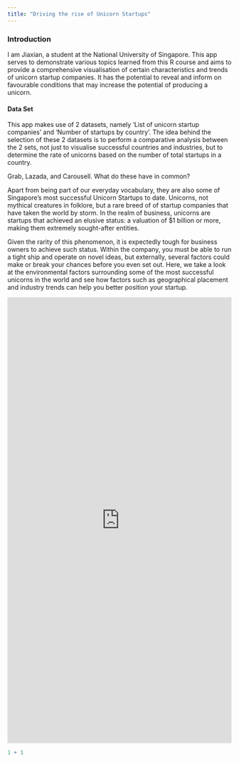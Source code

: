 ```yaml
---
title: "Driving the rise of Unicorn Startups"
---
```


### **Introduction**

I am Jiaxian, a student at the National University of Singapore. This app serves to demonstrate various topics learned from this R course and aims to provide a comprehensive visualisation of certain characteristics and trends of unicorn startup companies. It has the potential to reveal and inform on favourable conditions that may increase the potential of producing a unicorn.

#### **Data Set**

This app makes use of 2 datasets, namely 'List of unicorn startup companies' and 'Number of startups by country'. The idea behind the selection of these 2 datasets is to perform a comparative analysis between the 2 sets, not just to visualise successful countries and industries, but to determine the rate of unicorns based on the number of total startups in a country.

Grab, Lazada, and Carousell. What do these have in common?

Apart from being part of our everyday vocabulary, they are also some of Singapore's most successful Unicorn Startups to date. Unicorns, not mythical creatures in folklore, but a rare breed of of startup companies that have taken the world by storm. In the realm of business, unicorns are startups that achieved an elusive status: a valuation of \$1 billion or more, making them extremely sought-after entities.

Given the rarity of this phenomenon, it is expectedly tough for business owners to achieve such status. Within the company, you must be able to run a tight ship and operate on novel ideas, but externally, several factors could make or break your chances before you even set out. Here, we take a look at the environmental factors surrounding some of the most successful unicorns in the world and see how factors such as geographical placement and industry trends can help you better position your startup.

```{=html}
<iframe height="1000" width="100%" frameborder="no" src="https://tsudaira.shinyapps.io/final_project/"> </iframe>
```
```r
1 + 1
```
